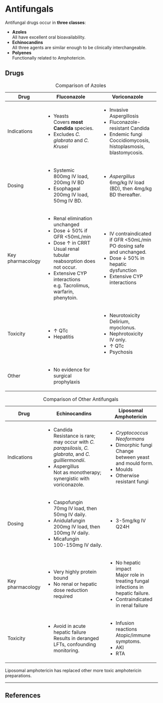 # Antifungals

Antifungal drugs occur in **three classes**:

* **Azoles**\
All have excellent oral bioavailability.
* **Echinocandins**\
All three agents are similar enough to be clinically interchangeable.
* **Polyenes**\
Functionally related to Amphotericin.

## Drugs

+------------------+--------------------------------------------------+-------------------------------------------------+
| Drug             | Fluconazole                                      | Voriconazole                                    |
+==================+==================================================+=================================================+
| Indications      | * Yeasts\                                        | * Invasive Aspergillosis                        |
|                  | Covers **most Candida** species.                 | * Fluconazole-resistant Candida                 |
|                  | * Excludes *C. glabrata* and *C. Krusei*         | * Endemic fungi\                                |
|                  |                                                  | Coccidiomycosis, histoplasmosis, blastomycosis. |
+------------------+--------------------------------------------------+-------------------------------------------------+
| Dosing           | * Systemic\                                      | * *Aspergillus*\                                |
|                  | 800mg IV load, 200mg IV BD                       | 6mg/kg IV load (BD), then 4mg/kg BD thereafter. |
|                  | * Esophageal\                                    |                                                 |
|                  | 200mg IV load, 50mg IV BD.                       |                                                 |
+------------------+--------------------------------------------------+-------------------------------------------------+
| Key pharmacology | * Renal elimination unchanged                    | * IV contraindicated if GFR <50mL/min\          |
|                  | * Dose ↓ 50% if GFR <50mL/min                    | PO dosing safe and unchanged.                   |
|                  | * Dose ↑ in CRRT\                                | * Dose ↓ 50% in hepatic dysfunction             |
|                  | Usual renal tubular reabsorption does not occur. | * Extensive CYP interactions                    |
|                  | * Extensive CYP interactions\                    |                                                 |
|                  | e.g. Tacrolimus, warfarin, phenytoin.            |                                                 |
+------------------+--------------------------------------------------+-------------------------------------------------+
| Toxicity         | * ↑ QTc                                          | * Neurotoxicity\                                |
|                  | * Hepatitis                                      | Delirium, myoclonus.                            |
|                  |                                                  | * Nephrotoxicity\                               |
|                  |                                                  | IV only.                                        |
|                  |                                                  | * ↑ QTc                                         |
|                  |                                                  | * Psychosis                                     |
+------------------+--------------------------------------------------+-------------------------------------------------+
| Other            | * No evidence for surgical prophylaxis           |                                                 |
+------------------+--------------------------------------------------+-------------------------------------------------+

: Comparison of Azoles


+------------------+-----------------------------------------------------------------------------------------------+--------------------------------------------------------------+
| Drug             | Echinocandins                                                                                 | Liposomal Amphotericin                                       |
+==================+===============================================================================================+==============================================================+
| Indications      | * Candida\                                                                                    | * *Cryptococcus Neoformans*                                  |
|                  | Resistance is rare; may occur with *C. parapsilosis*, *C. glabrata*, and *C. guilliermondii*. | * Dimorphic fungi\                                           |
|                  | * Aspergillus\                                                                                | Change between yeast and mould form.                         |
|                  | Not as monotherapy; synergistic with voriconazole.                                            | * Moulds                                                     |
|                  |                                                                                               | * Otherwise resistant fungi                                  |
+------------------+-----------------------------------------------------------------------------------------------+--------------------------------------------------------------+
| Dosing           | * Caspofungin\                                                                                | * 3-5mg/kg IV Q24H                                           |
|                  | 70mg IV load, then 50mg IV daily.                                                             |                                                              |
|                  | * Anidulafungin\                                                                              |                                                              |
|                  | 200mg IV load, then 100mg IV daily.                                                           |                                                              |
|                  | * Micafungin\                                                                                 |                                                              |
|                  | 100-150mg IV daily.                                                                           |                                                              |
+------------------+-----------------------------------------------------------------------------------------------+--------------------------------------------------------------+
| Key pharmacology | * Very highly protein bound                                                                   | * No hepatic impact\                                         |
|                  | * No renal or hepatic dose reduction required                                                 | Major role in treating fungal infections in hepatic failure. |
|                  |                                                                                               | * Contraindicated in renal failure                           |
|                  |                                                                                               |                                                              |
+------------------+-----------------------------------------------------------------------------------------------+--------------------------------------------------------------+
| Toxicity         | * Avoid in acute hepatic failure\                                                             | * Infusion reactions\                                        |
|                  | Results in deranged LFTs, confounding monitoring.                                             | Atopic/immune symptoms.                                      |
|                  |                                                                                               | * AKI                                                        |
|                  |                                                                                               | * RTA                                                        |
+------------------+-----------------------------------------------------------------------------------------------+--------------------------------------------------------------+

: Comparison of Other Antifungals

:::column-margin
Liposomal amphotericin has replaced other more toxic amphotericin preparations.
::: 

---

## References